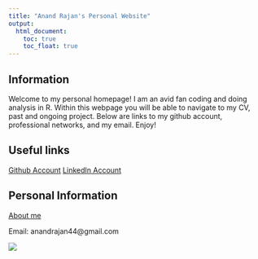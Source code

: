 ```yaml
---
title: "Anand Rajan's Personal Website"
output: 
  html_document:
    toc: true
    toc_float: true
---
```


## Information

Welcome to my personal homepage! I am an avid fan coding and doing analysis in R. Within this webpage you will be able to navigate to my CV, past and ongoing project. Below are links to my github account, professional networks, and my email. Enjoy!


## Useful links


[Github Account](https://github.com/arajann)
[LinkedIn Account](https://www.linkedin.com/in/anand-rajan-73544522a/)


## Personal Information

[About me](about.html)

Email: anandrajan44@gmail.com



![](https://digmodification.files.wordpress.com/2018/01/matrix-code-gif1.gif)